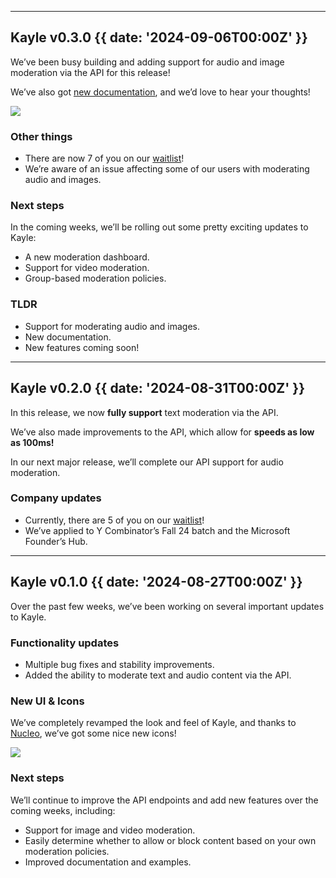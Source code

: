 

---

## Kayle v0.3.0 {{  date: '2024-09-06T00:00Z' }}

We’ve been busy building and adding support for audio and image moderation via the API for this release!

We’ve also got [new documentation](/docs), and we’d love to hear your thoughts!

![](@/images/changelog/new-docs.png)

### Other things

- There are now 7 of you on our [waitlist](https://go.kayle.ai/waitlist)!
- We’re aware of an issue affecting some of our users with moderating audio and images.

### Next steps

In the coming weeks, we’ll be rolling out some pretty exciting updates to Kayle:

- A new moderation dashboard.
- Support for video moderation.
- Group-based moderation policies.

### TLDR

- Support for moderating audio and images.
- New documentation.
- New features coming soon!

---

## Kayle v0.2.0 {{  date: '2024-08-31T00:00Z' }}

In this release, we now **fully support** text moderation via the API.

We’ve also made improvements to the API, which allow for **speeds as low as 100ms!**

In our next major release, we’ll complete our API support for audio moderation.

### Company updates

- Currently, there are 5 of you on our [waitlist](https://go.kayle.ai/waitlist)!
- We’ve applied to Y Combinator’s Fall 24 batch and the Microsoft Founder’s Hub.

---

## Kayle v0.1.0 {{  date: '2024-08-27T00:00Z' }}

Over the past few weeks, we’ve been working on several important updates to Kayle.

### Functionality updates

- Multiple bug fixes and stability improvements.
- Added the ability to moderate text and audio content via the API.

### New UI & Icons

We’ve completely revamped the look and feel of Kayle, and thanks to [Nucleo](nucleoapp.com), we’ve got some nice new icons!

![](@/images/changelog/new-icons.png)

### Next steps

We’ll continue to improve the API endpoints and add new features over the coming weeks, including:

- Support for image and video moderation.
- Easily determine whether to allow or block content based on your own moderation policies.
- Improved documentation and examples.